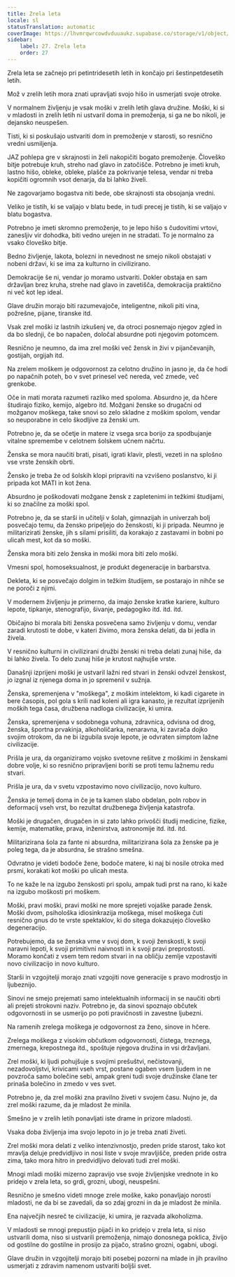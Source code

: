 ```yaml
---
title: Zrela leta
locale: sl
statusTranslation: automatic
coverImage: https://lhvmrqwrcowdvduuaukz.supabase.co/storage/v1/object/public/strapi-uploads/small_cover-educacion-fundamental.webp-2d51a7828a2b1309555be27f7e2a61a0.webp
sidebar:
    label: 27. Zrela leta
    order: 27
---
```

Zrela leta se začnejo pri petintridesetih letih in končajo pri šestinpetdesetih letih.

Mož v zrelih letih mora znati upravljati svojo hišo in usmerjati svoje otroke.

V normalnem življenju je vsak moški v zrelih letih glava družine. Moški, ki si v mladosti in zrelih letih ni ustvaril doma in premoženja, si ga ne bo nikoli, je dejansko neuspešen.

Tisti, ki si poskušajo ustvariti dom in premoženje v starosti, so resnično vredni usmiljenja.

JAZ pohlepa gre v skrajnosti in želi nakopičiti bogato premoženje. Človeško bitje potrebuje kruh, streho nad glavo in zatočišče. Potrebno je imeti kruh, lastno hišo, obleke, obleke, plašče za pokrivanje telesa, vendar ni treba kopičiti ogromnih vsot denarja, da bi lahko živeli.

Ne zagovarjamo bogastva niti bede, obe skrajnosti sta obsojanja vredni.

Veliko je tistih, ki se valjajo v blatu bede, in tudi precej je tistih, ki se valjajo v blatu bogastva.

Potrebno je imeti skromno premoženje, to je lepo hišo s čudovitimi vrtovi, zanesljiv vir dohodka, biti vedno urejen in ne stradati. To je normalno za vsako človeško bitje.

Bedno življenje, lakota, bolezni in nevednost ne smejo nikoli obstajati v nobeni državi, ki se ima za kulturno in civilizirano.

Demokracije še ni, vendar jo moramo ustvariti. Dokler obstaja en sam državljan brez kruha, strehe nad glavo in zavetišča, demokracija praktično ni več kot lep ideal.

Glave družin morajo biti razumevajoče, inteligentne, nikoli piti vina, požrešne, pijane, tiranske itd.

Vsak zrel moški iz lastnih izkušenj ve, da otroci posnemajo njegov zgled in da bo slednji, če bo napačen, določal absurdne poti njegovim potomcem.

Resnično je neumno, da ima zrel moški več žensk in živi v pijančevanjih, gostijah, orgijah itd.

Na zrelem moškem je odgovornost za celotno družino in jasno je, da če hodi po napačnih poteh, bo v svet prinesel več nereda, več zmede, več grenkobe.

Oče in mati morata razumeti razliko med spoloma. Absurdno je, da hčere študirajo fiziko, kemijo, algebro itd. Možgani ženske so drugačni od možganov moškega, take snovi so zelo skladne z moškim spolom, vendar so neuporabne in celo škodljive za ženski um.

Potrebno je, da se očetje in matere iz vsega srca borijo za spodbujanje vitalne spremembe v celotnem šolskem učnem načrtu.

Ženska se mora naučiti brati, pisati, igrati klavir, plesti, vezeti in na splošno vse vrste ženskih obrti.

Žensko je treba že od šolskih klopi pripraviti na vzvišeno poslanstvo, ki ji pripada kot MATI in kot žena.

Absurdno je poškodovati možgane žensk z zapletenimi in težkimi študijami, ki so značilne za moški spol.

Potrebno je, da se starši in učitelji v šolah, gimnazijah in univerzah bolj posvečajo temu, da žensko pripeljejo do ženskosti, ki ji pripada. Neumno je militarizirati ženske, jih s silami prisiliti, da korakajo z zastavami in bobni po ulicah mest, kot da so moški.

Ženska mora biti zelo ženska in moški mora biti zelo moški.

Vmesni spol, homoseksualnost, je produkt degeneracije in barbarstva.

Dekleta, ki se posvečajo dolgim in težkim študijem, se postarajo in nihče se ne poroči z njimi.

V modernem življenju je primerno, da imajo ženske kratke kariere, kulturo lepote, tipkanje, stenografijo, šivanje, pedagogiko itd. itd. itd.

Običajno bi morala biti ženska posvečena samo življenju v domu, vendar zaradi krutosti te dobe, v kateri živimo, mora ženska delati, da bi jedla in živela.

V resnično kulturni in civilizirani družbi ženski ni treba delati zunaj hiše, da bi lahko živela. To delo zunaj hiše je krutost najhujše vrste.

Današnji izprijeni moški je ustvaril lažni red stvari in ženski odvzel ženskost, jo izgnal iz njenega doma in jo spremenil v sužnja.

Ženska, spremenjena v "moškega", z moškim intelektom, ki kadi cigarete in bere časopis, pol gola s krili nad koleni ali igra kanasto, je rezultat izprijenih moških tega časa, družbena nadloga civilizacije, ki umira.

Ženska, spremenjena v sodobnega vohuna, zdravnica, odvisna od drog, ženska, športna prvakinja, alkoholičarka, nenaravna, ki zavrača dojko svojim otrokom, da ne bi izgubila svoje lepote, je odvraten simptom lažne civilizacije.

Prišla je ura, da organiziramo vojsko svetovne rešitve z moškimi in ženskami dobre volje, ki so resnično pripravljeni boriti se proti temu lažnemu redu stvari.

Prišla je ura, da v svetu vzpostavimo novo civilizacijo, novo kulturo.

Ženska je temelj doma in če je ta kamen slabo obdelan, poln robov in deformacij vseh vrst, bo rezultat družbenega življenja katastrofa.

Moški je drugačen, drugačen in si zato lahko privošči študij medicine, fizike, kemije, matematike, prava, inženirstva, astronomije itd. itd. itd.

Militarizirana šola za fante ni absurdna, militarizirana šola za ženske pa je poleg tega, da je absurdna, še strašno smešna.

Odvratno je videti bodoče žene, bodoče matere, ki naj bi nosile otroka med prsmi, korakati kot moški po ulicah mesta.

To ne kaže le na izgubo ženskosti pri spolu, ampak tudi prst na rano, ki kaže na izgubo moškosti pri moškem.

Moški, pravi moški, pravi moški ne more sprejeti vojaške parade žensk. Moški dvom, psihološka idiosinkrazija moškega, misel moškega čuti resnično gnus do te vrste spektaklov, ki do sitega dokazujejo človeško degeneracijo.

Potrebujemo, da se ženska vrne v svoj dom, k svoji ženskosti, k svoji naravni lepoti, k svoji primitivni naivnosti in k svoji pravi preprostosti. Moramo končati z vsem tem redom stvari in na obličju zemlje vzpostaviti novo civilizacijo in novo kulturo.

Starši in vzgojitelji morajo znati vzgojiti nove generacije s pravo modrostjo in ljubeznijo.

Sinovi ne smejo prejemati samo intelektualnih informacij in se naučiti obrti ali prejeti strokovni naziv. Potrebno je, da sinovi spoznajo občutek odgovornosti in se usmerijo po poti pravičnosti in zavestne ljubezni.

Na ramenih zrelega moškega je odgovornost za ženo, sinove in hčere.

Zrelega moškega z visokim občutkom odgovornosti, čistega, treznega, zmernega, krepostnega itd., spoštuje njegova družina in vsi državljani.

Zrel moški, ki ljudi pohujšuje s svojimi prešuštvi, nečistovanji, nezadovoljstvi, krivicami vseh vrst, postane ogaben vsem ljudem in ne povzroča samo bolečine sebi, ampak greni tudi svoje družinske člane ter prinaša bolečino in zmedo v ves svet.

Potrebno je, da zrel moški zna pravilno živeti v svojem času. Nujno je, da zrel moški razume, da je mladost že minila.

Smešno je v zrelih letih ponavljati iste drame in prizore mladosti.

Vsaka doba življenja ima svojo lepoto in jo je treba znati živeti.

Zrel moški mora delati z veliko intenzivnostjo, preden pride starost, tako kot mravlja deluje predvidljivo in nosi liste v svoje mravljišče, preden pride ostra zima, tako mora hitro in predvidljivo delovati tudi zrel moški.

Mnogi mladi moški mizerno zapravijo vse svoje življenjske vrednote in ko pridejo v zrela leta, so grdi, grozni, ubogi, neuspešni.

Resnično je smešno videti mnoge zrele moške, kako ponavljajo norosti mladosti, ne da bi se zavedali, da so zdaj grozni in da je mladost že minila.

Ena največjih nesreč te civilizacije, ki umira, je razvada alkoholizma.

V mladosti se mnogi prepustijo pijači in ko pridejo v zrela leta, si niso ustvarili doma, niso si ustvarili premoženja, nimajo donosnega poklica, živijo od gostilne do gostilne in prosijo za pijačo, strašno grozni, ogabni, ubogi.

Glave družin in vzgojitelji morajo biti posebej pozorni na mlade in jih pravilno usmerjati z zdravim namenom ustvariti boljši svet.

